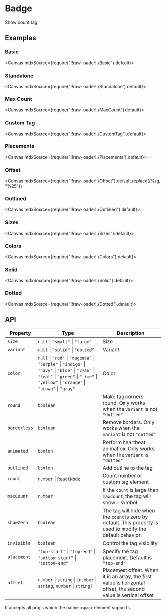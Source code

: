 
<Meta title="Views/Badge" />

# Badge

Show count tag.

## Examples

### Basic

<Canvas mdxSource={require("!!raw-loader!./Basic").default}>
  <Story id="examples-badge--basic" />
</Canvas>

### Standalone

<Canvas mdxSource={require("!!raw-loader!./Standalone").default}>
  <Story id="examples-badge--standalone" />
</Canvas>

### Max Count

<Canvas mdxSource={require("!!raw-loader!./MaxCount").default}>
  <Story id="examples-badge--max-count" />
</Canvas>

### Custom Tag

<Canvas mdxSource={require("!!raw-loader!./CustomTag").default}>
  <Story id="examples-badge--custom-tag" />
</Canvas>

### Placements

<Canvas mdxSource={require("!!raw-loader!./Placements").default}>
  <Story id="examples-badge--placements" />
</Canvas>

### Offset

<Canvas
  mdxSource={require("!!raw-loader!./Offset").default.replace(/\%/g, "%25")}
>
  <Story id="examples-badge--offset" />
</Canvas>

### Outlined

<Canvas mdxSource={require("!!raw-loader!./Outlined").default}>
  <Story id="examples-badge--outlined" />
</Canvas>

### Sizes

<Canvas mdxSource={require("!!raw-loader!./Sizes").default}>
  <Story id="examples-badge--sizes" />
</Canvas>

### Colors

<Canvas mdxSource={require("!!raw-loader!./Colors").default}>
  <Story id="examples-badge--colors" />
</Canvas>

### Solid

<Canvas mdxSource={require("!!raw-loader!./Solid").default}>
  <Story id="examples-badge--solid" />
</Canvas>

### Dotted

<Canvas mdxSource={require("!!raw-loader!./Dotted").default}>
  <Story id="examples-badge--dotted" />
</Canvas>

## API

| Property     | Type                                                                                                                                                                                       | Description                                                                                                      |
| ------------ | ------------------------------------------------------------------------------------------------------------------------------------------------------------------------------------------ | ---------------------------------------------------------------------------------------------------------------- |
| `size`       | `null` \| `"small"` \| `"large"`                                                                                                                                                           | Size                                                                                                             |
| `variant`    | `null` \| `"solid"` \| `"dotted"`                                                                                                                                                          | Variant                                                                                                          |
| `color`      | `null` \| `"red"` \| `"magenta"` \| `"purple"` \| `"indigo"` \| `"navy"` \| `"blue"` \| `"cyan"` \| `"teal"` \| `"green"` \| `"lime"` \| `"yellow"` \| `"orange"` \| `"brown"` \| `"gray"` | Color                                                                                                            |
| `round`      | `boolean`                                                                                                                                                                                  | Make tag corners round. Only works when the `variant` is not `"dotted"`                                          |
| `borderless` | `boolean`                                                                                                                                                                                  | Remove borders. Only works when the `variant` is not `"dotted"`                                                  |
| `animated`   | `boolen`                                                                                                                                                                                   | Perform heartbeat animation. Only works when the `variant` is `"dotted"`                                         |
| `outlined`   | `boolen`                                                                                                                                                                                   | Add outline to the tag                                                                                           |
| `count`      | `number` \| `ReactNode`                                                                                                                                                                    | Count number or custom tag element                                                                               |
| `maxCount`   | `number`                                                                                                                                                                                   | If the `count` is large than `maxCount`, the tag will show `+` symbol                                            |
| `showZero`   | `boolean`                                                                                                                                                                                  | The tag will hide when the `count` is zero by default. This property is used to modify the default behavior      |
| `invisible`  | `boolean`                                                                                                                                                                                  | Control the tag visibility                                                                                       |
| `placement`  | `"top-start"` \| `"top-end"` \| `"bottom-start"` \| `"bottom-end"`                                                                                                                         | Specify the tag placement. Default is `"top-end"`                                                                |
| `offset`     | `number` \| `string` \| [`number` \| `string`, `number` \| `string`]                                                                                                                       | Placement offset. When it is an array, the first value is horizontal offset, the second value is vertical offset |

It accepts all props which the native `<span>` element supports.
